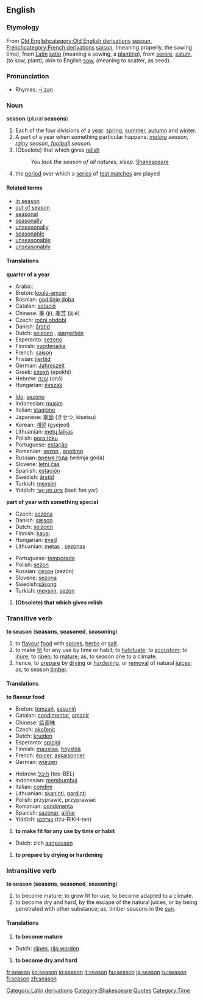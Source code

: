 ==English==

===Etymology===
From [[w:Old English language|Old English]][[category:Old English derivations]] [[sesoun]], [[w:French language|French]][[category:French derivations]] [[saison]], (meaning properly, the sowing time), from [[w:Latin|Latin]][[Category:Latin derivations]] [[satio]] (meaning a sowing, a [[plant]]ing), from [[serere]], [[satum]], (to sow, plant); akin to English [[sow]], (meaning to scatter, as seed). 

===Pronunciation===
*Rhymes: [[Rhymes:English:-iːzən|-iːzən]]

===Noun===
'''season''' (plural '''seasons''')

#<!--DefA-->Each of the four divisions of a [[year]]: [[spring]], [[summer]], [[autumn]] and [[winter]].
#<!--DefB-->A part of a year when something particular happens: ''[[mating]] season'', ''[[rainy]] season'', ''[[football]] season''.
#<!--DefC-->(Obsolete) that which gives [[relish]]
#:''You lack the season of all natures, sleep.'' [[w:Shakespeare|Shakespeare]][[Category:Shakespeare Quotes]]
#{{cricket}} the [[period]] over which a [[series]] of [[test match]]es are played

====Related terms====
*[[in season]]
*[[out of season]]
*[[seasonal]]
*[[seasonally]]
*[[unseasonally]]
*[[seasonable]]
*[[unseasonable]]
*[[unseasonably]]

====Translations====
<!--DefA-->'''quarter of a year'''
{{top}}
*Arabic: {{ARchar|[[فصل]]}} {{IPAchar|(faʂl)}}
*Breton: [[koulz-amzer]] {{m}}
*Bosnian: [[godišnje doba]] {{n}}
*Catalan: [[estació]] {{f}}
*Chinese: [[季]] (jì), [[季节]] (jìjié)
*Czech: [[roční období]] {{n}}
*Danish: [[årstid]]
*Dutch: [[seizoen]] {{n}}, [[jaargetijde]] {{f}}
*Esperanto: [[sezono]]
*Finnish: [[vuodenaika]]
*French: [[saison]] {{f}}
*Frisian: [[jiertiid]]
*German: [[Jahreszeit]] {{f}}
*Greek: [[εποχή]] (epokhí) {{f}}
*Hebrew: [[עונה]] (oná) {{f}}
*Hungarian: [[évszak]]
{{mid}}
*[[Ido]]: [[sezono]]
*Indonesian: [[musim]]
*Italian: [[stagione]] {{f}}
*Japanese: [[季節]] (きせつ, kisetsu)
*Korean: [[계절]] (gyejeol)
*Lithuanian: [[metų laikas]] {{m}}
*Polish: [[pora roku]] {{f}}
*Portuguese: [[estação]] {{f}}
*Romanian: [[sezon]] {{n}}, [[anotimp]] {{n}}
*Russian: [[время года]] (vrémja góda) {{n}}
*Slovene: [[letni čas]] {{m}}
*Spanish: [[estación]] {{f}}
*Swedish: [[årstid]] {{c}}
*Turkish: [[mevsim]]
*Yiddish: [[צײַט פון יאָר]] (tseit fon yar)
{{bottom}}

<!--DefB-->'''part of year with something special'''
{{top}}
*Czech: [[sezóna]] {{f}}
*Danish: [[sæson]]
*Dutch: [[seizoen]] {{n}}
*Finnish: [[kausi]]
*Hungarian: [[évad]]
*Lithuanian: [[metas]] {{m}}, [[sezonas]] {{m}}
{{mid}}
*Portuguese: [[temporada]] {{f}}
*Polish: [[sezon]] {{m}}
*Russian: [[сезон]] (sezón) {{m}}
*Slovene: [[sezona]] {{f}}
*Swedish:[[säsong]] {{c}} 
*Turkish: [[mevsim]], [[sezon]]
{{bottom}}

#<!--DefC-->'''(Obsolete) that which gives relish'''
{{top}}
{{mid}}
{{bottom}}

===Transitive verb===
'''to season''' ('''seasons''', '''seasoned''', '''seasoning''')

#<!--DefD--> to [[flavour]] [[food]] with [[spice|spices]], [[herb|herbs]] or [[salt]].
#<!--DefE--> to make [[fit]] for any use by time or habit; to [[habituate]]; to [[accustom]]; to [[inure]]; to [[ripen]]; to [[mature]]; as, to season one to a climate. 
#<!--DefH-->hence, to [[prepare]] by [[dry]]ing or [[harden]]ing, or [[removal]] of natural [[juice]]s; as, to season [[timber]]. 

====Translations====
<!--DefD-->'''to flavour food'''
{{top}}
*Breton: [[temzañ]], [[sasuniñ]]
*Catalan: [[condimentar]], [[amanir]]
*Chinese: [[给]][[调味]]
*Czech: [[okořenit]]
*Dutch: [[kruiden]]
*Esperanto: [[spicigi]]
*Finnish: [[maustaa]], [[höystää]]
*French: [[épicer]], [[assaisonner]]
*German: [[würzen]]
{{mid}}
*Hebrew: [[תיבל]] (tee-BEL)
*Indonesian: [[bumbu|membumbui]]
*Italian: [[condire]]
*Lithuanian: [[skaninti]], [[gardinti]]
*Polish: przyprawić, przyprawiać
*Romanian: [[condimenta]]
*Spanish: [[sazonar]], [[aliñar]]
*Yiddish: [[צוריכטן]] (tzu-RIKH-ten)
{{bottom}}

#<!--DefE--> '''to make fit for any use by time or habit'''
{{top}}
*Dutch: zich [[aanpassen]]
{{mid}}
{{bottom}}

#<!--DefH--> '''to prepare by drying or hardening'''
{{top}}
{{mid}}
{{bottom}}

===Intransitive verb===
'''to season''' ('''seasons''', '''seasoned''', '''seasoning''')
#<!--DefF--> to become mature; to grow fit for use; to become adapted to a climate. 
#<!--DefG--> to become dry and hard, by the escape of the natural juices, or by being penetrated with other substance; as, timber seasons in the [[sun]]. 

====Translations====
#<!--DefF--> '''to become mature'''
{{top}}
*Dutch: [[rijpen]], [[rijp worden]]
{{mid}}
{{bottom}}

#<!--DefG--> '''to become dry and hard'''
{{top}}
{{mid}}
{{bottom}}

[[Category:Time]]

[[fr:season]]
[[ko:season]]
[[io:season]]
[[it:season]]
[[hu:season]]
[[ja:season]]
[[ru:season]]
[[fi:season]]
[[zh:season]]